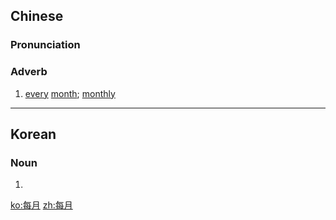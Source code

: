 {{also|毎月}}
==Chinese==
{{zh-forms}}

===Pronunciation===
{{zh-pron
|m=měiyuè
|c=mui5 jyut6
|mn=múi-goe̍h/múi-ge̍h
|cat=adv
}}

===Adverb===
{{zh-adv}}

# [[every]] [[month]]; [[monthly]]

{{zh-cat|Time}}

----

==Korean==
{{ko-hanjatab}}

===Noun===
{{ko-noun|hj|hangeul=매월}}

# {{hanja form of|매월|[[every]] [[month]], [[each]] [[month]]}}

[[ko:每月]]
[[zh:每月]]